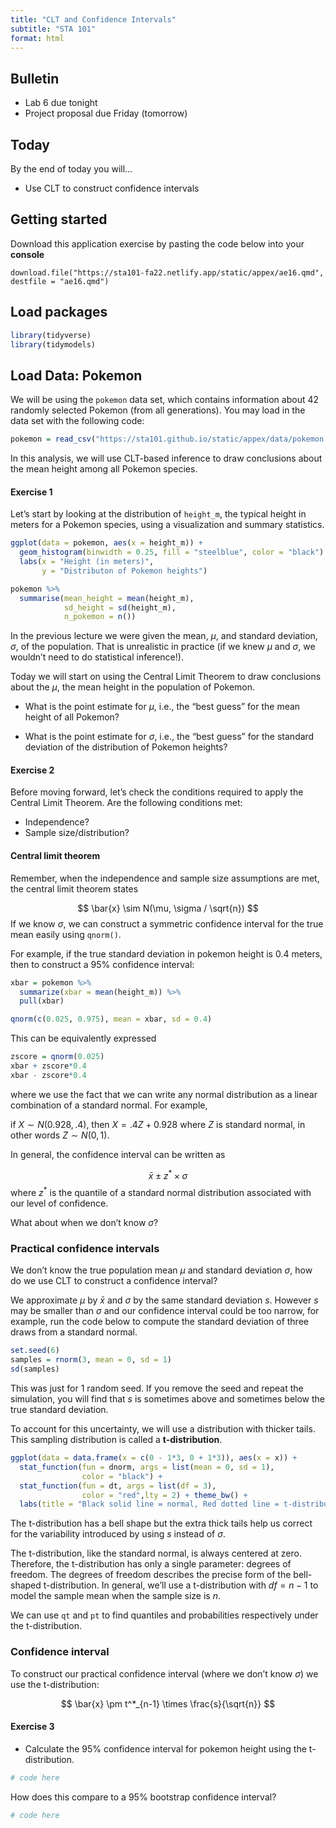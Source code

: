 ```yaml
---
title: "CLT and Confidence Intervals"
subtitle: "STA 101"
format: html
---
```


## Bulletin

- Lab 6 due tonight
- Project proposal due Friday (tomorrow)

## Today

By the end of today you will...

- Use CLT to construct confidence intervals

## Getting started

Download this application exercise by pasting the code below into your **console**

```
download.file("https://sta101-fa22.netlify.app/static/appex/ae16.qmd",
destfile = "ae16.qmd")
```

## Load packages

```r
library(tidyverse)
library(tidymodels)
```

## Load Data: Pokemon

We will be using the `pokemon` data set, which contains information about 42 randomly selected Pokemon (from all generations). You may load in the data set with the following code:

```r
pokemon = read_csv("https://sta101.github.io/static/appex/data/pokemon.csv")
```

In this analysis, we will use CLT-based inference to draw conclusions about the mean height among all Pokemon species.

#### Exercise 1

Let's start by looking at the distribution of `height_m`, the typical height in meters for a Pokemon species, using a visualization and summary statistics.

```r
ggplot(data = pokemon, aes(x = height_m)) +
  geom_histogram(binwidth = 0.25, fill = "steelblue", color = "black") + 
  labs(x = "Height (in meters)", 
       y = "Distributon of Pokemon heights")
```

```r
pokemon %>%
  summarise(mean_height = mean(height_m), 
            sd_height = sd(height_m), 
            n_pokemon = n())
```

In the previous lecture we were given the mean, $\mu$, and standard deviation, $\sigma$, of the population. That is unrealistic in practice (if we knew $\mu$ and $\sigma$, we wouldn't need to do statistical inference!).

Today we will start on using the Central Limit Theorem to draw conclusions about the $\mu$, the mean height in the population of Pokemon.

-   What is the point estimate for $\mu$, i.e., the "best guess" for the mean height of all Pokemon?

-   What is the point estimate for $\sigma$, i.e., the "best guess" for the standard deviation of the distribution of Pokemon heights?

#### Exercise 2

Before moving forward, let's check the conditions required to apply the Central Limit Theorem. Are the following conditions met:

-   Independence?
-   Sample size/distribution?


#### Central limit theorem

Remember, when the independence and sample size assumptions are met, the central limit theorem states

$$
\bar{x} \sim N(\mu, \sigma / \sqrt{n})
$$
If we know $\sigma$, we can construct a symmetric confidence interval for the true mean easily using `qnorm()`.

For example, if the true standard deviation in pokemon height is 0.4 meters, then to construct a 95% confidence interval:

```r
xbar = pokemon %>%
  summarize(xbar = mean(height_m)) %>%
  pull(xbar)

qnorm(c(0.025, 0.975), mean = xbar, sd = 0.4)
```

This can be equivalently expressed

```r
zscore = qnorm(0.025)
xbar + zscore*0.4
xbar - zscore*0.4
```

where we use the fact that we can write any normal distribution as a linear combination of a standard normal. For example,

if $X \sim N(0.928, .4)$, then $X = .4Z + 0.928$ where $Z$ is standard normal, in other words $Z \sim N(0, 1)$.

In general, the confidence interval can be written as 

$$
\bar{x} \pm z^* \times \sigma
$$
where $z^*$ is the quantile of a standard normal distribution associated with our level of confidence.

What about when we don't know $\sigma$?

### Practical confidence intervals

We don't know the true population mean $\mu$ and standard deviation $\sigma$, how do we use CLT to construct a confidence interval?

We approximate $\mu$ by $\bar{x}$ and $\sigma$ by the same standard deviation $s$. However $s$ may be smaller than $\sigma$ and our confidence interval could be too narrow, for example, run the code below to compute the standard deviation of three draws from a standard normal.

```r
set.seed(6)
samples = rnorm(3, mean = 0, sd = 1)
sd(samples)
```

This was just for 1 random seed. If you remove the seed and repeat the simulation, you will find that $s$ is sometimes above and sometimes below the true standard deviation.

To account for this uncertainty, we will use a distribution with thicker tails. This sampling distribution is called a **t-distribution**.

```r
ggplot(data = data.frame(x = c(0 - 1*3, 0 + 1*3)), aes(x = x)) +
  stat_function(fun = dnorm, args = list(mean = 0, sd = 1),
                color = "black") +
  stat_function(fun = dt, args = list(df = 3),
                color = "red",lty = 2) + theme_bw() +
  labs(title = "Black solid line = normal, Red dotted line = t-distribution")
```

The t-distribution has a bell shape but the extra thick tails help us correct for the variability introduced by using $s$ instead of $\sigma$.

The t-distribution, like the standard normal, is always centered at zero. Therefore, the t-distribution has only a single parameter: degrees of freedom. The degrees of freedom describes the precise form of the bell-shaped t-distribution. In general, we'll use a t-distribution with $df=n−1$ to model the sample mean when the sample size is $n$.

We can use `qt` and `pt` to find quantiles and probabilities respectively under the t-distribution.

### Confidence interval
To construct our 
practical confidence interval (where we don't know $\sigma$) we use the t-distribution:

$$
\bar{x} \pm t^*_{n-1} \times \frac{s}{\sqrt{n}}
$$

#### Exercise 3

- Calculate the 95% confidence interval for pokemon height using the t-distribution.

```r
# code here
```

How does this compare to a 95% bootstrap confidence interval?

```r
# code here
```
